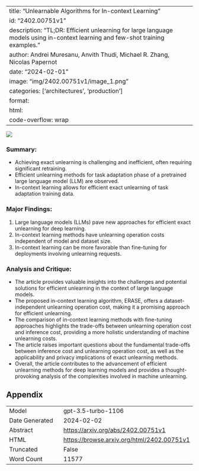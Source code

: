 
---
title: "Unlearnable Algorithms for In-context Learning"
id: "2402.00751v1"
description: "TL;DR: Efficient unlearning for large language models using in-context learning and few-shot training examples."
author: Andrei Muresanu, Anvith Thudi, Michael R. Zhang, Nicolas Papernot
date: "2024-02-01"
image: "img/2402.00751v1/image_1.png"
categories: ['architectures', 'production']
format:
  html:
    code-overflow: wrap
---

![](img/2402.00751v1/image_1.png)

### **Summary:**
- Achieving exact unlearning is challenging and inefficient, often requiring significant retraining.
- Efficient unlearning methods for task adaptation phase of a pretrained large language model (LLM) are observed.
- In-context learning allows for efficient exact unlearning of task adaptation training data.

### Major Findings:
1. Large language models (LLMs) pave new approaches for efficient exact unlearning for deep learning.
2. In-context learning methods have unlearning operation costs independent of model and dataset size.
3. In-context learning can be more favorable than fine-tuning for deployments involving unlearning requests.

### Analysis and Critique:
- The article provides valuable insights into the challenges and potential solutions for efficient unlearning in the context of large language models.
- The proposed in-context learning algorithm, ERASE, offers a dataset-independent unlearning operation cost, making it a promising approach for efficient unlearning.
- The comparison of in-context learning methods with fine-tuning approaches highlights the trade-offs between unlearning operation cost and inference cost, providing a more holistic understanding of machine unlearning costs.
- The article raises important questions about the fundamental trade-offs between inference cost and unlearning operation cost, as well as the applicability and privacy implications of exact unlearning methods.
- Overall, the article contributes to the advancement of efficient unlearning methods for deep learning models and provides a thought-provoking analysis of the complexities involved in machine unlearning.

## Appendix

|          |          |
|----------|----------|
| Model     | gpt-3.5-turbo-1106       |
| Date Generated     | 2024-02-02       |
| Abstract | [https://arxiv.org/abs/2402.00751v1](https://arxiv.org/abs/2402.00751v1)        |
| HTML     | [https://browse.arxiv.org/html/2402.00751v1](https://browse.arxiv.org/html/2402.00751v1)       |
| Truncated       | False       |
| Word Count       | 11577       |